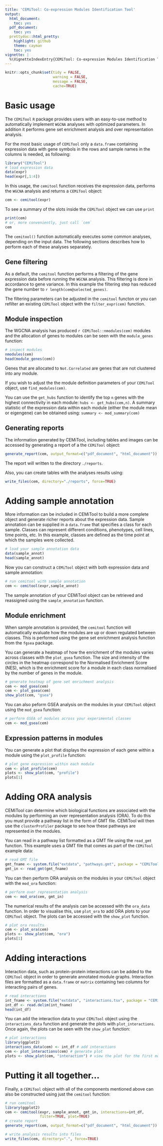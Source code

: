 ```yaml
---
title: 'CEMiTool: Co-expression Modules Identification Tool'
output:
  html_document:
    toc: yes
  pdf_document:
    toc: yes
  prettydoc::html_pretty:
    highlight: github
    theme: cayman
    toc: yes
vignette: |
  %\VignetteIndexEntry{CEMiTool: Co-expression Modules Identification Tool} %\VignetteEngine{knitr::rmarkdown} \usepackage[utf8]{inputenc}
---
```



```r
knitr::opts_chunk$set(tidy = FALSE,
                      warning = FALSE,
                      message = FALSE,
                      cache=TRUE)
```

# Basic usage

The `CEMiTool` `R` package provides users with an easy-to-use method to automatically
implement `WGCNA` analyses with optimized parameters. In addition it performs gene set enrichment analysis and over representation analysis.

For the most basic usage of `CEMiTool` only a `data.frame` containing expression data
with gene symbols in the rows and sample names in the columns is needed, as following:

```r
library("CEMiTool")
# load expression data
data(expr)
head(expr[,1:4])
```

In this usage, the `cemitool` function receives the expression data, performs the `WGCNA` analysis and returns a `CEMiTool` object:
```r
cem <- cemitool(expr)
```
To see a summary of the slots inside the `CEMiTool` object we can use `print`
```r
print(cem)
# or, more conveniently, just call `cem`
cem
```

The `cemitool()` function automatically executes some common analyses, depending on the input data. The following sections describes how to perform each of these analyses separately.

## Gene filtering

As a default, the `cemitool` function  performs a filtering of the gene expression data before running the `WGCNA` analysis. This filtering is done in accordance to gene variance. In this example the filtering step has reduced the gene number to `r length(cem@selected_genes)`.

The filtering parameters can be adjusted in the `cemitool` functon or you can refilter an existing `CEMiTool` object with the `filter_expr(cem)` function.

## Module inspection
The WGCNA analysis has produced `r CEMiTool::nmodules(cem)` modules and the allocation of genes to modules can be seen with the `module_genes` function:

```r
# inspect modules
nmodules(cem)
head(module_genes(cem))
```

Genes that are allocated to `Not.Correlated` are genes that are not clustered into any module.

If you wish to adjust the the module definition parameters of your `CEMiTool` object, use `find_modules(cem)`.

You can use the `get_hubs` function to identify the top `n` genes with the highest connectivity in each module: `hubs <- get_hubs(cem,n)`. 
A summary statistic of the expression data within each module (either the module mean or eigengene) can be obtained using: `summary <- mod_summary(cem)`
 
## Generating reports

The information generated by CEMiTool, including tables and images can be accessed by generating a report of a the `CEMiTool` object:
```r
generate_report(cem, output_format=c("pdf_document", "html_document"))
```

The report will written to the directory `./reports`.

Also, you can create tables with the analyses results using: 
```r
write_files(cem, directory="./reports", force=TRUE)
```

# Adding sample annotation

More information can be included in CEMiTool to build a more complete object and generate richer reports about the expression data. Sample annotation can be supplied in a `data.frame` that specifies a class for each sample. Classes can represent different conditions, phenotypes, cell lines, time points, etc. In this example, classes are defined as the time point at which the samples were collected.

```r
# load your sample annotation data
data(sample_annot)
head(sample_annot)
```

Now you can construct a `CEMiTool` object with both expression data and sample annotation:

```r
# run cemitool with sample annotation
cem <- cemitool(expr,sample_annot)
```

The sample annotation of your CEMiTool object can be retrieved and reassigned using the `sample_annotation` function.


## Module enrichment

When sample annotation is provided, the `cemitool` function will automatically evaluate how the modules are up or down regulated between classes. This is performed using the gene set enrichment analysis function from the `fgsea` package. 

You can generate a heatmap of how the enrichment of the modules varies across classes with the `plot_gsea` function. The size and intensity of the circles in the heatmap correspond to the Normalised Enrichment Score (NES), which is the enrichment score for a module in each class normalised by the number of genes in the module.

```r
# generate heatmap of gene set enrichment analysis
cem <- mod_gsea(cem)
cem <- plot_gsea(cem)
show_plot(cem, "gsea")
```

You can also peform GSEA analysis on the modules in your `CEMiTool` object using the `mod_gsea` function:

```r
# perform GSEA of modules across your experimental classes
cem <- mod_gsea(cem)
```

## Expression patterns in modules

You can generate a plot that displays the expression of each gene within a module using the `plot_profile` function:

```r
# plot gene expression within each module
cem <- plot_profile(cem)
plots <- show_plot(cem, "profile")
plots[1]
```

# Adding ORA analysis

CEMiTool can determine which biological functions are associated with the modules by performing an over representation analysis (ORA). To do this you must provide a pathway list in the form of GMT file. CEMiTool will then use the `clusterProfiler` package to see how these pathways are represented in the modules.

You can read in a pathway list formatted as a GMT file using the `read_gmt` function. This example uses a GMT file that comes as part of the `CEMiTool` example data:

```r
# read GMT file
gmt_fname <- system.file("extdata", "pathways.gmt", package = "CEMiTool")
gmt_in <- read_gmt(gmt_fname)
```

You can then perform ORA analysis on the modules in your `CEMiTool` object with the `mod_ora` function:

```r
# perform over representation analysis
cem <- mod_ora(cem, gmt_in)
```

The numerical results of the analysis can be accessed with the `ora_data` function. In order to visualise this, use `plot_ora` to add ORA plots to your `CEMiTool` object. The plots can be accessed with the `show_plot` function.

```r
# plot ora results
cem <- plot_ora(cem)
plots <- show_plot(cem, "ora")
plots[1]
```

# Adding interactions

Interaction data, such as protein-protein interactions can be added to the `CEMiTool` object in order to generate annotated module graphs. Interaction files are formatted as a `data.frame` or `matrix` containing two columns for interacting pairs of genes.

```r
# read interactions
int_fname <- system.file("extdata", "interactions.tsv", package = "CEMiTool")
int_df <- read.delim(int_fname)
head(int_df)
```

You can add the interaction data to your `CEMiTool` object using the `interactions_data` function and generate the plots with `plot_interactions`. Once again, the plots can be seen with the `show_plot` function:

```r
# plot interactions
library(ggplot2)
interactions_data(cem) <- int_df # add interactions
cem <- plot_interactions(cem) # generate plot
plots <- show_plot(cem, "interaction") # view the plot for the first module
```

# Putting it all together...

Finally, a `CEMiTool` object with all of the components mentioned above can also be constructed using just the `cemitool` function:

```r
# run cemitool
library(ggplot2)
cem <- cemitool(expr, sample_annot, gmt_in, interactions=int_df, 
                filter=TRUE, plot=TRUE)
# create report
generate_report(cem, output_format=c("pdf_document", "html_document"))

# write analysis results into files
write_files(cem, directory=".", force=TRUE)
```